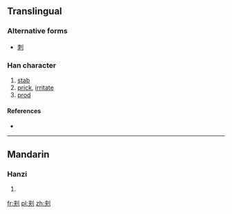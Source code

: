==Translingual==

===Alternative forms===
* [[刺]]

===Han character===
{{Han char|rn=18|rad=刀|as=06|sn=8|four=|canj=KTLN|ids=⿰夹刂}}

# [[stab]]
# [[prick]], [[irritate]]
# [[prod]]

====References====
* {{Han ref|kx=0139.251|hdz=10333.041|uh=523E|ud=21054}}

----

==Mandarin==

===Hanzi===
{{cmn-hanzi|pin=[[cì]] ([[ci4]])|wg=tz'u<sup>4</sup>}}

# {{defn|lang=cmn|sort=刀06}}

[[fr:刾]]
[[pl:刾]]
[[zh:刾]]